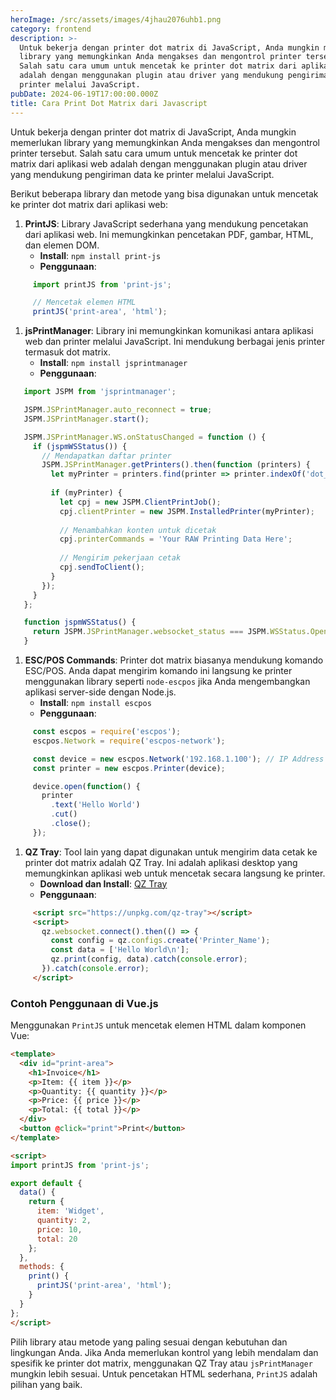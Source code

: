 ```yaml
---
heroImage: /src/assets/images/4jhau2076uhb1.png
category: frontend
description: >-
  Untuk bekerja dengan printer dot matrix di JavaScript, Anda mungkin memerlukan
  library yang memungkinkan Anda mengakses dan mengontrol printer tersebut.
  Salah satu cara umum untuk mencetak ke printer dot matrix dari aplikasi web
  adalah dengan menggunakan plugin atau driver yang mendukung pengiriman data ke
  printer melalui JavaScript.
pubDate: 2024-06-19T17:00:00.000Z
title: Cara Print Dot Matrix dari Javascript
---
```


Untuk bekerja dengan printer dot matrix di JavaScript, Anda mungkin memerlukan library yang memungkinkan Anda mengakses dan mengontrol printer tersebut. Salah satu cara umum untuk mencetak ke printer dot matrix dari aplikasi web adalah dengan menggunakan plugin atau driver yang mendukung pengiriman data ke printer melalui JavaScript.

Berikut beberapa library dan metode yang bisa digunakan untuk mencetak ke printer dot matrix dari aplikasi web:

1. **PrintJS**: Library JavaScript sederhana yang mendukung pencetakan dari aplikasi web. Ini memungkinkan pencetakan PDF, gambar, HTML, dan elemen DOM.
   * **Install**: `npm install print-js`
   * **Penggunaan**:

```javascript
     import printJS from 'print-js';

     // Mencetak elemen HTML
     printJS('print-area', 'html');
```

1. **jsPrintManager**: Library ini memungkinkan komunikasi antara aplikasi web dan printer melalui JavaScript. Ini mendukung berbagai jenis printer termasuk dot matrix.
   * **Install**: `npm install jsprintmanager`
   * **Penggunaan**:

```javascript
   import JSPM from 'jsprintmanager';

   JSPM.JSPrintManager.auto_reconnect = true;
   JSPM.JSPrintManager.start();

   JSPM.JSPrintManager.WS.onStatusChanged = function () {
     if (jspmWSStatus()) {
       // Mendapatkan daftar printer
       JSPM.JSPrintManager.getPrinters().then(function (printers) {
         let myPrinter = printers.find(printer => printer.indexOf('dot_matrix_printer_name') !== -1);
         
         if (myPrinter) {
           let cpj = new JSPM.ClientPrintJob();
           cpj.clientPrinter = new JSPM.InstalledPrinter(myPrinter);
           
           // Menambahkan konten untuk dicetak
           cpj.printerCommands = 'Your RAW Printing Data Here';
           
           // Mengirim pekerjaan cetak
           cpj.sendToClient();
         }
       });
     }
   };

   function jspmWSStatus() {
     return JSPM.JSPrintManager.websocket_status === JSPM.WSStatus.Open;
   }
```

1. **ESC/POS Commands**: Printer dot matrix biasanya mendukung komando ESC/POS. Anda dapat mengirim komando ini langsung ke printer menggunakan library seperti `node-escpos` jika Anda mengembangkan aplikasi server-side dengan Node.js.
   * **Install**: `npm install escpos`
   * **Penggunaan**:

```javascript
     const escpos = require('escpos');
     escpos.Network = require('escpos-network');

     const device = new escpos.Network('192.168.1.100'); // IP Address printer
     const printer = new escpos.Printer(device);

     device.open(function() {
       printer
         .text('Hello World')
         .cut()
         .close();
     });
```

1. **QZ Tray**: Tool lain yang dapat digunakan untuk mengirim data cetak ke printer dot matrix adalah QZ Tray. Ini adalah aplikasi desktop yang memungkinkan aplikasi web untuk mencetak secara langsung ke printer.
   * **Download dan Install**: [QZ Tray](https://qz.io/download/)
   * **Penggunaan**:

```html
     <script src="https://unpkg.com/qz-tray"></script>
     <script>
       qz.websocket.connect().then(() => {
         const config = qz.configs.create('Printer_Name');
         const data = ['Hello World\n'];
         qz.print(config, data).catch(console.error);
       }).catch(console.error);
     </script>
```

### Contoh Penggunaan di Vue.js

Menggunakan `PrintJS` untuk mencetak elemen HTML dalam komponen Vue:

```html
<template>
  <div id="print-area">
    <h1>Invoice</h1>
    <p>Item: {{ item }}</p>
    <p>Quantity: {{ quantity }}</p>
    <p>Price: {{ price }}</p>
    <p>Total: {{ total }}</p>
  </div>
  <button @click="print">Print</button>
</template>

<script>
import printJS from 'print-js';

export default {
  data() {
    return {
      item: 'Widget',
      quantity: 2,
      price: 10,
      total: 20
    };
  },
  methods: {
    print() {
      printJS('print-area', 'html');
    }
  }
};
</script>
```

Pilih library atau metode yang paling sesuai dengan kebutuhan dan lingkungan Anda. Jika Anda memerlukan kontrol yang lebih mendalam dan spesifik ke printer dot matrix, menggunakan QZ Tray atau `jsPrintManager` mungkin lebih sesuai. Untuk pencetakan HTML sederhana, `PrintJS` adalah pilihan yang baik.
